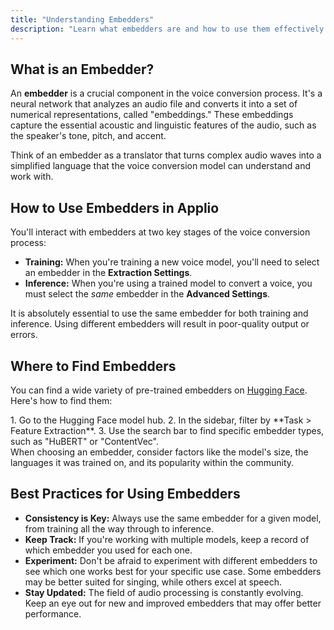 ```yaml
---
title: "Understanding Embedders"
description: "Learn what embedders are and how to use them effectively in your voice conversion projects."
---
```



## What is an Embedder?

An **embedder** is a crucial component in the voice conversion process. It's a neural network that analyzes an audio file and converts it into a set of numerical representations, called "embeddings." These embeddings capture the essential acoustic and linguistic features of the audio, such as the speaker's tone, pitch, and accent.

Think of an embedder as a translator that turns complex audio waves into a simplified language that the voice conversion model can understand and work with.

## How to Use Embedders in Applio

You'll interact with embedders at two key stages of the voice conversion process:

-   **Training:** When you're training a new voice model, you'll need to select an embedder in the **Extraction Settings**.
-   **Inference:** When you're using a trained model to convert a voice, you must select the *same* embedder in the **Advanced Settings**.

<Aside type="danger" title="Critical Information">
  It is absolutely essential to use the same embedder for both training and inference. Using different embedders will result in poor-quality output or errors.
</Aside>

## Where to Find Embedders

You can find a wide variety of pre-trained embedders on [Hugging Face](https://huggingface.co/models?pipeline_tag=feature-extraction&sort=trending&search=Hubert). Here's how to find them:

<Steps>
1.  Go to the Hugging Face model hub.
2.  In the sidebar, filter by **Task > Feature Extraction**.
3.  Use the search bar to find specific embedder types, such as "HuBERT" or "ContentVec".
</Steps>

<Aside type="note">
When choosing an embedder, consider factors like the model's size, the languages it was trained on, and its popularity within the community.
</Aside>

## Best Practices for Using Embedders

-   **Consistency is Key:** Always use the same embedder for a given model, from training all the way through to inference.
-   **Keep Track:** If you're working with multiple models, keep a record of which embedder you used for each one.
-   **Experiment:** Don't be afraid to experiment with different embedders to see which one works best for your specific use case. Some embedders may be better suited for singing, while others excel at speech.
-   **Stay Updated:** The field of audio processing is constantly evolving. Keep an eye out for new and improved embedders that may offer better performance.